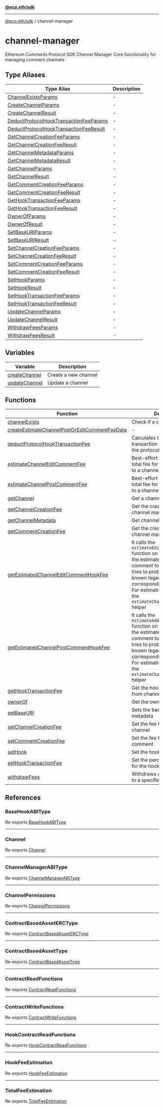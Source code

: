 [**@ecp.eth/sdk**](../index.mdx)

***

[@ecp.eth/sdk](/sdk-reference/index.mdx) / channel-manager

# channel-manager

Ethereum Comments Protocol SDK Channel Manager
Core functionality for managing comment channels

## Type Aliases

| Type Alias | Description |
| ------ | ------ |
| [ChannelExistsParams](/sdk-reference/channel-manager/type-aliases/ChannelExistsParams.mdx) | - |
| [CreateChannelParams](/sdk-reference/channel-manager/type-aliases/CreateChannelParams.mdx) | - |
| [CreateChannelResult](/sdk-reference/channel-manager/type-aliases/CreateChannelResult.mdx) | - |
| [DeductProtocolHookTransactionFeeParams](/sdk-reference/channel-manager/type-aliases/DeductProtocolHookTransactionFeeParams.mdx) | - |
| [DeductProtocolHookTransactionFeeResult](/sdk-reference/channel-manager/type-aliases/DeductProtocolHookTransactionFeeResult.mdx) | - |
| [GetChannelCreationFeeParams](/sdk-reference/channel-manager/type-aliases/GetChannelCreationFeeParams.mdx) | - |
| [GetChannelCreationFeeResult](/sdk-reference/channel-manager/type-aliases/GetChannelCreationFeeResult.mdx) | - |
| [GetChannelMetadataParams](/sdk-reference/channel-manager/type-aliases/GetChannelMetadataParams.mdx) | - |
| [GetChannelMetadataResult](/sdk-reference/channel-manager/type-aliases/GetChannelMetadataResult.mdx) | - |
| [GetChannelParams](/sdk-reference/channel-manager/type-aliases/GetChannelParams.mdx) | - |
| [GetChannelResult](/sdk-reference/channel-manager/type-aliases/GetChannelResult.mdx) | - |
| [GetCommentCreationFeeParams](/sdk-reference/channel-manager/type-aliases/GetCommentCreationFeeParams.mdx) | - |
| [GetCommentCreationFeeResult](/sdk-reference/channel-manager/type-aliases/GetCommentCreationFeeResult.mdx) | - |
| [GetHookTransactionFeeParams](/sdk-reference/channel-manager/type-aliases/GetHookTransactionFeeParams.mdx) | - |
| [GetHookTransactionFeeResult](/sdk-reference/channel-manager/type-aliases/GetHookTransactionFeeResult.mdx) | - |
| [OwnerOfParams](/sdk-reference/channel-manager/type-aliases/OwnerOfParams.mdx) | - |
| [OwnerOfResult](/sdk-reference/channel-manager/type-aliases/OwnerOfResult.mdx) | - |
| [SetBaseURIParams](/sdk-reference/channel-manager/type-aliases/SetBaseURIParams.mdx) | - |
| [SetBaseURIResult](/sdk-reference/channel-manager/type-aliases/SetBaseURIResult.mdx) | - |
| [SetChannelCreationFeeParams](/sdk-reference/channel-manager/type-aliases/SetChannelCreationFeeParams.mdx) | - |
| [SetChannelCreationFeeResult](/sdk-reference/channel-manager/type-aliases/SetChannelCreationFeeResult.mdx) | - |
| [SetCommentCreationFeeParams](/sdk-reference/channel-manager/type-aliases/SetCommentCreationFeeParams.mdx) | - |
| [SetCommentCreationFeeResult](/sdk-reference/channel-manager/type-aliases/SetCommentCreationFeeResult.mdx) | - |
| [SetHookParams](/sdk-reference/channel-manager/type-aliases/SetHookParams.mdx) | - |
| [SetHookResult](/sdk-reference/channel-manager/type-aliases/SetHookResult.mdx) | - |
| [SetHookTransactionFeeParams](/sdk-reference/channel-manager/type-aliases/SetHookTransactionFeeParams.mdx) | - |
| [SetHookTransactionFeeResult](/sdk-reference/channel-manager/type-aliases/SetHookTransactionFeeResult.mdx) | - |
| [UpdateChannelParams](/sdk-reference/channel-manager/type-aliases/UpdateChannelParams.mdx) | - |
| [UpdateChannelResult](/sdk-reference/channel-manager/type-aliases/UpdateChannelResult.mdx) | - |
| [WithdrawFeesParams](/sdk-reference/channel-manager/type-aliases/WithdrawFeesParams.mdx) | - |
| [WithdrawFeesResult](/sdk-reference/channel-manager/type-aliases/WithdrawFeesResult.mdx) | - |

## Variables

| Variable | Description |
| ------ | ------ |
| [createChannel](/sdk-reference/channel-manager/variables/createChannel.mdx) | Create a new channel |
| [updateChannel](/sdk-reference/channel-manager/variables/updateChannel.mdx) | Update a channel |

## Functions

| Function | Description |
| ------ | ------ |
| [channelExists](/sdk-reference/channel-manager/functions/channelExists.mdx) | Check if a channel exists |
| [createEstimateChannelPostOrEditCommentFeeData](/sdk-reference/channel-manager/functions/createEstimateChannelPostOrEditCommentFeeData.mdx) | - |
| [deductProtocolHookTransactionFee](/sdk-reference/channel-manager/functions/deductProtocolHookTransactionFee.mdx) | Calculates the hook transaction fee by deducting the protocol fee |
| [estimateChannelEditCommentFee](/sdk-reference/channel-manager/functions/estimateChannelEditCommentFee.mdx) | Best-effort estimation of the total fee for editing a comment to a channel |
| [estimateChannelPostCommentFee](/sdk-reference/channel-manager/functions/estimateChannelPostCommentFee.mdx) | Best-effort estimation of the total fee for posting a comment to a channel |
| [getChannel](/sdk-reference/channel-manager/functions/getChannel.mdx) | Get a channel |
| [getChannelCreationFee](/sdk-reference/channel-manager/functions/getChannelCreationFee.mdx) | Get the creation fee from channel manager |
| [getChannelMetadata](/sdk-reference/channel-manager/functions/getChannelMetadata.mdx) | Get channel metadata |
| [getCommentCreationFee](/sdk-reference/channel-manager/functions/getCommentCreationFee.mdx) | Get the creation fee from channel manager |
| [getEstimatedChannelEditCommentHookFee](/sdk-reference/channel-manager/functions/getEstimatedChannelEditCommentHookFee.mdx) | It calls the `estimateEditCommentFee` function on the hook to retrieve the estimated fee for editing a comment to a channel. It also tries to probe if the hook is any known legacy hook and return corresponding fee estimation. For estimation of total fee, use the `estimateChannelEditCommentFee` helper |
| [getEstimatedChannelPostCommentHookFee](/sdk-reference/channel-manager/functions/getEstimatedChannelPostCommentHookFee.mdx) | It calls the `estimateAddCommentFee` function on the hook to retrieve the estimated fee for posting a comment to a channel. It also tries to probe if the hook is any known legacy hook and return corresponding fee estimation. For estimation of total fee, use the `estimateChannelPostCommentFee` helper |
| [getHookTransactionFee](/sdk-reference/channel-manager/functions/getHookTransactionFee.mdx) | Get the hook transaction fee from channel manager |
| [ownerOf](/sdk-reference/channel-manager/functions/ownerOf.mdx) | Get the owner of a channel |
| [setBaseURI](/sdk-reference/channel-manager/functions/setBaseURI.mdx) | Sets the base URI for NFT metadata |
| [setChannelCreationFee](/sdk-reference/channel-manager/functions/setChannelCreationFee.mdx) | Set the fee for creating a new channel |
| [setCommentCreationFee](/sdk-reference/channel-manager/functions/setCommentCreationFee.mdx) | Set the fee for creating a new comment |
| [setHook](/sdk-reference/channel-manager/functions/setHook.mdx) | Set the hook for a channel |
| [setHookTransactionFee](/sdk-reference/channel-manager/functions/setHookTransactionFee.mdx) | Set the percentage of the fee for the hook transaction |
| [withdrawFees](/sdk-reference/channel-manager/functions/withdrawFees.mdx) | Withdraws accumulated fees to a specified address |

## References

### BaseHookABIType

Re-exports [BaseHookABIType](/sdk-reference/channel-manager/types/type-aliases/BaseHookABIType.mdx)

***

### Channel

Re-exports [Channel](/sdk-reference/channel-manager/types/type-aliases/Channel.mdx)

***

### ChannelManagerABIType

Re-exports [ChannelManagerABIType](/sdk-reference/channel-manager/types/type-aliases/ChannelManagerABIType.mdx)

***

### ChannelPermissions

Re-exports [ChannelPermissions](/sdk-reference/channel-manager/types/type-aliases/ChannelPermissions.mdx)

***

### ContractBasedAssetERCType

Re-exports [ContractBasedAssetERCType](/sdk-reference/channel-manager/types/type-aliases/ContractBasedAssetERCType.mdx)

***

### ContractBasedAssetType

Re-exports [ContractBasedAssetType](/sdk-reference/channel-manager/types/type-aliases/ContractBasedAssetType.mdx)

***

### ContractReadFunctions

Re-exports [ContractReadFunctions](/sdk-reference/channel-manager/types/type-aliases/ContractReadFunctions.mdx)

***

### ContractWriteFunctions

Re-exports [ContractWriteFunctions](/sdk-reference/channel-manager/types/type-aliases/ContractWriteFunctions.mdx)

***

### HookContractReadFunctions

Re-exports [HookContractReadFunctions](/sdk-reference/channel-manager/types/type-aliases/HookContractReadFunctions.mdx)

***

### HookFeeEstimation

Re-exports [HookFeeEstimation](/sdk-reference/channel-manager/types/type-aliases/HookFeeEstimation.mdx)

***

### TotalFeeEstimation

Re-exports [TotalFeeEstimation](/sdk-reference/channel-manager/types/type-aliases/TotalFeeEstimation.mdx)
